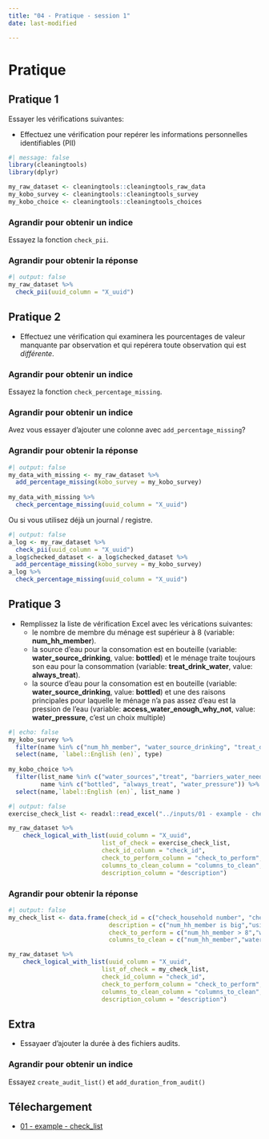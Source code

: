 ```yaml
---
title: "04 - Pratique - session 1"
date: last-modified

---
```

# Pratique

## Pratique 1

Essayer les vérifications suivantes:

- Effectuez une vérification pour repérer les informations personnelles identifiables (PII)

```r
#| message: false
library(cleaningtools)
library(dplyr)

my_raw_dataset <- cleaningtools::cleaningtools_raw_data
my_kobo_survey <- cleaningtools::cleaningtools_survey
my_kobo_choice <- cleaningtools::cleaningtools_choices
```

::: {.callout-note collapse="true" appearance="minimal"}
### Agrandir pour obtenir un indice

Essayez la fonction `check_pii`.
:::

::: {.callout-tip collapse="true" appearance="minimal"}
### Agrandir pour obtenir la réponse

```r
#| output: false
my_raw_dataset %>% 
  check_pii(uuid_column = "X_uuid")
```
:::

## Pratique 2

-   Effectuez une vérification qui examinera les pourcentages de valeur manquante par observation et qui repérera toute observation qui est *différente*.


::: {.callout-note collapse="true" appearance="minimal"}
### Agrandir pour obtenir un indice

Essayez la fonction `check_percentage_missing`.
:::

::: {.callout-note collapse="true" appearance="minimal"}
### Agrandir pour obtenir un indice

Avez vous essayer d'ajouter une colonne avec `add_percentage_missing`?
:::

::: {.callout-tip collapse="true" appearance="minimal"}
### Agrandir pour obtenir la réponse

```r
#| output: false
my_data_with_missing <- my_raw_dataset %>% 
  add_percentage_missing(kobo_survey = my_kobo_survey)
  
my_data_with_missing %>% 
  check_percentage_missing(uuid_column = "X_uuid")
```

Ou si vous utilisez déjà un journal / registre.

```r
#| output: false
a_log <- my_raw_dataset %>% 
  check_pii(uuid_column = "X_uuid")
a_log$checked_dataset <- a_log$checked_dataset %>% 
  add_percentage_missing(kobo_survey = my_kobo_survey)
a_log %>% 
  check_percentage_missing(uuid_column = "X_uuid")
```
:::

## Pratique 3
-   Remplissez la liste de vérification Excel avec les vérications suivantes:
    -   le nombre de membre du ménage est supérieur à 8 (variable: **num_hh_member**).
    -   la source d'eau pour la consomation est en bouteille (variable: **water_source_drinking**, value: **bottled**) et le ménage traite toujours son eau pour la consommation (variable: **treat_drink_water**, value: **always_treat**).
    -   la source d'eau pour la consomation est en bouteille (variable: **water_source_drinking**, value: **bottled**) et une des raisons principales pour laquelle le ménage n'a pas assez d'eau est la pression de l'eau (variable: **access_water_enough_why_not**, value: **water_pressure**, c'est un choix multiple)

```r
#| echo: false
my_kobo_survey %>% 
  filter(name %in% c("num_hh_member", "water_source_drinking", "treat_drink_water","access_water_enough_why_not")) %>% 
  select(name, `label::English (en)`, type)
  
my_kobo_choice %>% 
  filter(list_name %in% c("water_sources","treat", "barriers_water_needs"),
         name %in% c("bottled", "always_treat", "water_pressure")) %>% 
  select(name,`label::English (en)`, list_name )
```

```r
#| output: false
exercise_check_list <- readxl::read_excel("../inputs/01 - example - check_list.xlsx")

my_raw_dataset %>% 
    check_logical_with_list(uuid_column = "X_uuid",
                          list_of_check = exercise_check_list,
                          check_id_column = "check_id",
                          check_to_perform_column = "check_to_perform",
                          columns_to_clean_column = "columns_to_clean",
                          description_column = "description")
```

::: {.callout-tip collapse="true" appearance="minimal"}
### Agrandir pour obtenir la réponse

```r
#| output: false
my_check_list <- data.frame(check_id = c("check_household number", "check_water_treatment", "check_3"),
                            description = c("num_hh_member is big","using bottled water and always treat","using bottled water and main reason is water pressure"),
                            check_to_perform = c("num_hh_member > 8","water_source_drinking == \"bottled\" & treat_drink_water == \"always_treat\"","water_source_drinking == \"bottled\" & access_water_enough_why_not.water_pressure == TRUE"),
                            columns_to_clean = c("num_hh_member","water_source_drinking, treat_drink_water","water_source_drinking, access_water_enough_why_not.water_pressure"))

my_raw_dataset %>% 
    check_logical_with_list(uuid_column = "X_uuid",
                          list_of_check = my_check_list,
                          check_id_column = "check_id",
                          check_to_perform_column = "check_to_perform",
                          columns_to_clean_column = "columns_to_clean",
                          description_column = "description")
```
:::

## Extra

-   Essayaer d'ajouter la durée à des fichiers audits.

::: {.callout-note collapse="true" appearance="minimal"}
### Agrandir pour obtenir un indice

Essayez `create_audit_list()` et `add_duration_from_audit()`
:::

## Télechargement

- [01 - example - check_list](../inputs/01 - example - check_list.xlsx)
